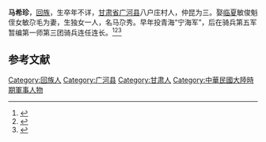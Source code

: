 '''马希珍'''，[[回族|回族]]，生卒年不详，[[甘肃省_(中華民國)|甘肃省]][[广河县|广河县]]八户庄村人，仲昆为三。娶[[临夏|临夏]]敏俊魁侄女敏尕毛为妻，生独女一人，名马尕秀。早年投青海“宁海军”，后在骑兵第五军暂编第一师第三团骑兵连任连长。<ref>{{cite book|title=马步芳家族统治青海四十年|url=https://books.google.com.hk/books?id=z0VNAAAAMAAJ&q=%22%E9%A9%AC%E5%B8%8C%E7%8F%8D%22+-inpublisher:icon&dq=%22%E9%A9%AC%E5%B8%8C%E7%8F%8D%22+-inpublisher:icon&hl=en&sa=X&ei=WbnUVPqYHaTlsASB-IL4Ag|author=陈秉渊|year=1981|page=p77|access-date=2015-02-06|archive-date=2019-06-07|archive-url=https://web.archive.org/web/20190607113859/https://books.google.com.hk/books?id=z0VNAAAAMAAJ&q=%22%E9%A9%AC%E5%B8%8C%E7%8F%8D%22+-inpublisher:icon&dq=%22%E9%A9%AC%E5%B8%8C%E7%8F%8D%22+-inpublisher:icon&hl=en&sa=X&ei=WbnUVPqYHaTlsASB-IL4Ag|dead-url=no}}</ref><ref>{{cite book|title=青海文史资料选辑|author=青海省文史资料硏究委员会|page=p1962-1963}}</ref><ref>{{cite book|title=奇台县志|url=https://books.google.com.hk/books?id=pBAnAAAAMAAJ&q=%22%E9%A9%AC%E5%B8%8C%E7%8F%8D%22+-inpublisher:icon&dq=%22%E9%A9%AC%E5%B8%8C%E7%8F%8D%22+-inpublisher:icon&hl=en&sa=X&ei=WbnUVPqYHaTlsASB-IL4Ag|publisher=新疆大学出版社|author=周海山|year=1994|access-date=2015-02-06|archive-date=2019-06-10|archive-url=https://web.archive.org/web/20190610025335/https://books.google.com.hk/books?id=pBAnAAAAMAAJ&q=%22%E9%A9%AC%E5%B8%8C%E7%8F%8D%22+-inpublisher:icon&dq=%22%E9%A9%AC%E5%B8%8C%E7%8F%8D%22+-inpublisher:icon&hl=en&sa=X&ei=WbnUVPqYHaTlsASB-IL4Ag|dead-url=no}}</ref>

==参考文献==
{{reflist}}

{{DEFAULTSORT:Ma Xizhen}}
[[Category:回族人|Category:回族人]]
[[Category:广河县|Category:广河县]]
[[Category:甘肃人|Category:甘肃人]]
[[Category:中華民國大陸時期軍事人物|Category:中華民國大陸時期軍事人物]]
{{中國人物小作品}}